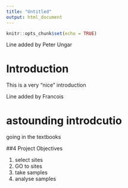 ```yaml
---
title: "Untitled"
output: html_document
---
```


```r
knitr::opts_chunk$set(echo = TRUE)
```

Line added by Peter Ungar

# Introduction

This is a very "nice" introduction

Line added by Francois

# astounding introdcutio

going in the textbooks

##4 Project Objectives



1. select sites
2. GO to sites
3. take samples
4. analyse samples

